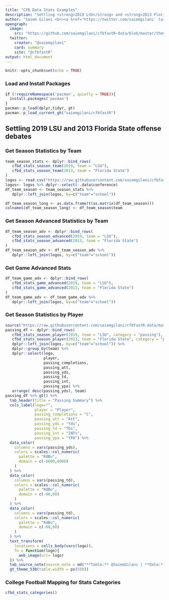 ```yaml
---
title: "CFB Data Stats Examples"
description: "Settling <strong>2019 LSU</strong> and <strong>2013 Florida State</strong> offense debates using Team and Player Stats from the CFBD API"
author: "Saiem Gilani <br><a href='https://twitter.com/saiemgilani' target='blank'><img src='https://img.shields.io/twitter/follow/saiemgilani?color=blue&amp;label=%40saiemgilani&amp;logo=twitter&amp;style=for-the-badge' alt='@saiemgilani'/></a> <a href='https://github.com/saiemgilani' target='blank'><img src='https://img.shields.io/github/followers/saiemgilani?color=eee&amp;logo=Github&amp;style=for-the-badge' alt='@saiemgilani'/></a>"
opengraph:
  image: 
    src: "https://github.com/saiemgilani/cfbfastR-data/blob/master/themes/social_card_cfbfastR_final_quote.png?raw=true"
  twitter:
    creator: "@saiemgilani"
    card: summary
    site: "@cfbfastR"
output: html_document
---
```


```r
knitr::opts_chunk$set(echo = TRUE)
```

### **Load and Install Packages**

```r
if (!requireNamespace('pacman', quietly = TRUE)){
  install.packages('pacman')
}
pacman::p_load(dplyr,tidyr, gt)
pacman::p_load_current_gh("saiemgilani/cfbfastR")
```

## Settling **2019 LSU** and **2013 Florida State** offense debates

### **Get Season Statistics by Team**
 
```r
team_season_stats <- dplyr::bind_rows(
   cfbd_stats_season_team(2019, team = "LSU"),
   cfbd_stats_season_team(2013, team = "Florida State")
)
logos <- read.csv("https://raw.githubusercontent.com/saiemgilani/cfbfastR-data/master/themes/logos.csv")
logos<- logos %>% dplyr::select(-.data$conference)
df_team_season <- team_season_stats %>% 
   dplyr::left_join(logos, by=c("team"="school"))
```

```r
df_team_season_long <- as.data.frame(t(as.matrix(df_team_season)))
colnames(df_team_season_long) <- df_team_season$team
```

### **Get Season Advanced Statistics by Team**
 
```r
df_team_season_adv <- dplyr::bind_rows(
   cfbd_stats_season_advanced(2019, team = "LSU"),
   cfbd_stats_season_advanced(2013, team = "Florida State")
)
df_team_season_adv <- df_team_season_adv %>% 
   dplyr::left_join(logos, by=c("team"="school"))

```
 
### **Get Game Advanced Stats**
 
```r
df_team_game_adv <- dplyr::bind_rows(
   cfbd_stats_game_advanced(2019, team = "LSU"),
   cfbd_stats_game_advanced(2013, team = "Florida State")
)
df_team_game_adv <- df_team_game_adv %>% 
   dplyr::left_join(logos, by=c("team"="school")) 
```
 
### **Get Season Statistics by Player**
 
```r
source("https://raw.githubusercontent.com/saiemgilani/cfbfastR-data/master/themes/gt_theme_code_SG.R")
passing_df <- dplyr::bind_rows(
   cfbd_stats_season_player(2019, team = "LSU", category = "passing"), 
   cfbd_stats_season_player(2013, team = "Florida State", category = "passing")) %>% 
   dplyr::left_join(logos, by=c("team"="school")) %>%
   dplyr::group_by(team) %>% 
   dplyr::select(logo, 
                 player,
                 passing_completions,
                 passing_att,
                 passing_yds,
                 passing_td,
                 passing_int,
                 passing_ypa) %>% 
   arrange( desc(passing_yds), team)
passing_df %>% gt() %>% 
  tab_header(title = "Passing Summary") %>%
  cols_label(logo="",
             player = "Player", 
             passing_completions = "C", 
             passing_att = "Att",
             passing_yds = "Yds",
             passing_td = "TDs",
             passing_int = "INTs",
             passing_ypa = "YPA") %>%
  data_color(
    columns = vars(passing_yds),
    colors = scales::col_numeric(
      palette = "RdBu",
      domain = c(-6000,6000)
    )
  ) %>% 
  data_color(
    columns = vars(passing_td),
    colors = scales::col_numeric(
      palette = "RdBu",
      domain = c(-60,60)
    )
  ) %>% 
  data_color(
    columns = vars(passing_td),
    colors = scales::col_numeric(
      palette = "RdBu",
      domain = c(-60,60)
    )
  ) %>% 
  text_transform(
    locations = cells_body(vars(logo)),
    fn = function(logo){
      web_image(url= logo)
  }) %>% 
  tab_source_note(source_note = md("**Table:** @SaiemGilani | **Data:** @CFB_Data with @cfbfastR v1.1.0")) %>% 
  gt_theme_538(table.width = px(550))

```

### **College Football Mapping for Stats Categories**
 
```r
 
cfbd_stats_categories()
   
```
 

